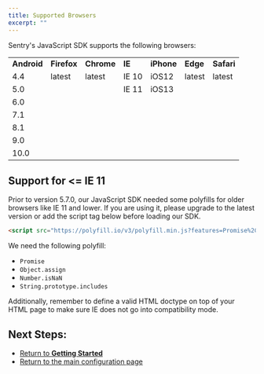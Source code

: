 ```yaml
---
title: Supported Browsers
excerpt: ""
---
```


Sentry's JavaScript SDK supports the following browsers:

<table>
  <tbody>
    <tr>
      <td>
        <strong>Android</strong>
      </td>
      <td>
        <strong>Firefox</strong>
      </td>
      <td>
        <strong>Chrome</strong>
      </td>
      <td>
        <strong>IE</strong>
      </td>
      <td>
        <strong>iPhone</strong>
      </td>
      <td>
        <strong>Edge</strong>
      </td>
      <td>
        <strong>Safari</strong>
      </td>
    </tr>
    <tr>
      <td>4.4</td>
      <td>latest</td>
      <td>latest</td>
      <td>IE 10</td>
      <td>iOS12</td>
      <td>latest</td>
      <td>latest</td>
    </tr>
    <tr>
      <td>5.0</td>
      <td> </td>
      <td> </td>
      <td>IE 11</td>
      <td>iOS13</td>
      <td> </td>
      <td> </td>
    </tr>
    <tr>
      <td>6.0</td>
      <td> </td>
      <td> </td>
      <td> </td>
      <td> </td>
      <td> </td>
      <td> </td>
    </tr>
    <tr>
      <td>7.1</td>
      <td> </td>
      <td> </td>
      <td> </td>
      <td> </td>
      <td> </td>
      <td> </td>
    </tr>
    <tr>
      <td>8.1</td>
      <td> </td>
      <td> </td>
      <td> </td>
      <td> </td>
      <td> </td>
      <td> </td>
    </tr>
    <tr>
      <td>9.0</td>
      <td> </td>
      <td> </td>
      <td> </td>
      <td> </td>
      <td> </td>
      <td> </td>
    </tr>
    <tr>
      <td>10.0</td>
      <td> </td>
      <td> </td>
      <td> </td>
      <td> </td>
      <td> </td>
      <td> </td>
    </tr>
  </tbody>
</table>

## Support for <= IE 11

Prior to version 5.7.0, our JavaScript SDK needed some polyfills for older browsers like IE 11 and lower. If you are using it, please upgrade to the latest version or add the script tag below before loading our SDK.

```html
<script src="https://polyfill.io/v3/polyfill.min.js?features=Promise%2CObject.assign%2CString.prototype.includes%2CNumber.isNaN"></script>
```

We need the following polyfill:

- `Promise`
- `Object.assign`
- `Number.isNaN`
- `String.prototype.includes`

Additionally, remember to define a valid HTML doctype on top of your HTML page to make sure IE does not go into compatibility mode.

## Next Steps:

- [Return to **Getting Started**](/sdks/javascript/)
- [Return to the main configuration page](/sdks/javascript/config/)
